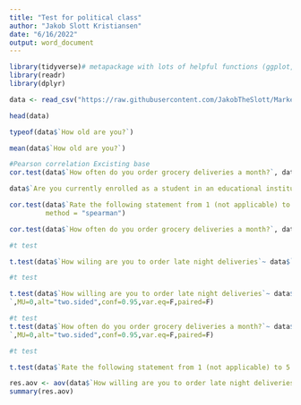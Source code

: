 ---
title: "Test for political class"
author: "Jakob Slott Kristiansen"
date: "6/16/2022"
output: word_document
---

```{r}
library(tidyverse)# metapackage with lots of helpful functions (ggplot, dplyr, readr)
library(readr)
library(dplyr)
```


```{r}

data <- read_csv("https://raw.githubusercontent.com/JakobTheSlott/MarketResearch/main/MarketResearch.csv")

```


```{r}
head(data)

```



```{r}

typeof(data$`How old are you?`)

mean(data$`How old are you?`)


```


```{r}
#Pearson correlation Excisting base
cor.test(data$`How often do you order grocery deliveries a month?`, data$`How often would you use late night deliveries in a month?`,method = "spearman")
```

```{r}
data$`Are you currently enrolled as a student in an educational institute? `<-ifelse(data$`Are you currently enrolled as a student in an educational institute? `=="Yes",1,0)

cor.test(data$`Rate the following statement from 1 (not applicable) to 5 (very true): I would prefer to have groceries delivered, as opposed to going out at night`,data$`Are you currently enrolled as a student in an educational institute? `,
         method = "spearman")
```




```{r}
cor.test(data$`How often do you order grocery deliveries a month?`, data$`As an estimate how much would you spend on a late night delivery for a single order?`)
```
```{r}
#t test

t.test(data$`How wiling are you to order late night deliveries`~ data$`Are you currently enrolled as a student in an educational institute? `,MU=0,alt="two.sided",conf=0.95,var.eq=F,paired=F)
```

```{r}
#t test

t.test(data$`How willing are you to order late night deliveries`~ data$`What gender do you identify as?
`,MU=0,alt="two.sided",conf=0.95,var.eq=F,paired=F)
```

```{r}
#t test
t.test(data$`How often do you order grocery deliveries a month?`~ data$`What gender do you identify as?
`,MU=0,alt="two.sided",conf=0.95,var.eq=F,paired=F)

```

```{r}
#t test

t.test(data$`Rate the following statement from 1 (not applicable) to 5 (very true): I would prefer to have groceries delivered, as opposed to going out at night`~ data$`What days do you usually get deliveries?`,MU=0,alt="two.sided",conf=0.95,var.eq=F,paired=F)
```


```{r}
res.aov <- aov(data$`How willing are you to order late night deliveries` ~ data$`Which area of Berlin do you live in?`)
summary(res.aov)
```


